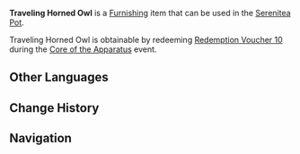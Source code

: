 {{Furnishing Infobox
|id             = 364619
|image          = Item Traveling Horned Owl.png
|category       = Landscape
|subcategory    = Ornament
|series         = Robotic Furnishings
|rarity         = 3
|adeptal_energy = 20
|load           = 500
|reduced_load   = 500
|description    = A robotic toy furnishing produced by The Great Machine, though this one seems to be a rare specimen indeed. It depicts a real roly poly of a bird, painted a rather lovely pale gold. It can rotate through three different types of actions.
|source1        = [[Core of the Apparatus]]
|event          = Core of the Apparatus
}}
'''Traveling Horned Owl''' is a [[Furnishing]] item that can be used in the [[Serenitea Pot]].

Traveling Horned Owl is obtainable by redeeming [[Redemption Voucher 10]] during the [[Core of the Apparatus]] event.

==Other Languages==
{{Other Languages
|default_hidden = 1
|en      = Traveling Horned Owl
|zhs     = 旅者角鸮号
|zhs_rm  = Lǚzhě Jiǎoxiāo-hào
|zht     = 旅者角鴞號
|zht_rm  = Lǚzhě Jiǎoxiāo-hào
|ja      = 旅者コノハズク
|ja_rm   = Ryosha Konohazuku{{Assumed}}
|ko      = 여행자의 소쩍새호
|ko_rm   = Yeohaengja-ui Sojjeoksaeho
|es      = Búho del periplo
|fr      = Petit-duc « Voyageur »
|ru      = Сова-путешественница
|th      = Traveling Horned Owl
|vi      = Cú Lữ Hành
|de      = Eule der Reise
|id      = Burung Hantu Berkelana
|pt      = Coruja Viajante
}}

==Change History==
{{Change History|2.7}}

==Navigation==
{{Furnishing Navbox/Exterior|Landscape}}